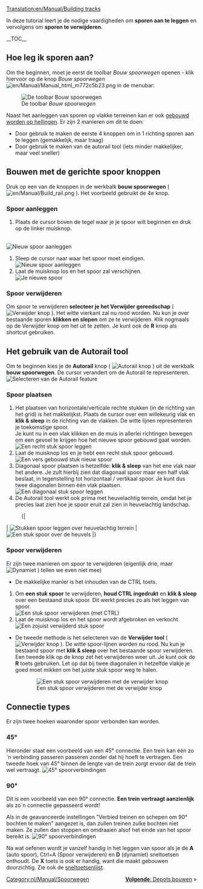 [[Translation:en/Manual/Building tracks]]
{{nl/Vertaling|en/Manual/Building tracks|90}}
{{nl/Manual/Tutorial/Tutorial}}

<!-- for search bot mainly -->
In deze tutorial leert je de nodige vaardigheden om '''sporen aan te leggen''' en vervolgens om '''sporen te verwijderen'''.

__TOC__
==Hoe leg ik sporen aan?==

Om the beginnen, moet je eerst de toolbar ''Bouw spoorwegen'' openen - klik hiervoor op de knop ''Bouw spoorwegen'' [[File:en/Manual/Manual html m772c5b23.png]] in de menubar:

[[File:nl/Manual/Bouw spoorwegen.png|none|frame|De toolbar ''Bouw spoorwegen'']]

Naast het aanleggen van sporen op vlakke terreinen kan er ook [[nl/Archive/Manual/Settings/Bouwen op hellingen|gebouwd worden op hellingen]]. Er zijn 2 manieren om dit te doen:
* Door gebruik te maken de eerste 4 knoppen om in 1 richting sporen aan te leggen (gemakkelijk, maar traag)
* Door gebruik te maken van de autorail tool (iets minder makkelijker, maar veel sneller)

== Bouwen met de gerichte spoor knoppen ==

Druk op een van de knoppen in de werkbalk '''bouw spoorwegen''' ( [[File:en/Manual/Build rail.png]] ). Het voorbeeld gebruikt de 4e knop.

=== Spoor aanleggen ===
#Plaats de cursor boven de tegel waar je je spoor wilt beginnen en druk op de linker muisknop.
<br/>[[File:en/Manual/Laying track 1.png|none|frame|Nieuw spoor aanleggen]]
#Sleep de cursor naar waar het spoor moet eindigen.<br/>[[File:en/Manual/Laying track 2.png|none|frame|Nieuw spoor aanleggen]]
#Laat de muisknop los en het spoor zal verschijnen.<br/>[[File:en/Manual/Laying track 3.png|none|frame|Je nieuwe spoor]]

=== Spoor verwijderen === 
Om spoor te verwijderen '''selecteer je het Verwijder gereedschap''' ( [[File:en/Manual/Toggle clear active.png|Verwijder knop]] ). Het witte vierkant zal nu rood worden. Nu kun je over bestaande sporen '''klikken en slepen''' om ze te verwijderen. Klik nogmaals op de Verwijder knop om het uit te zetten. Je kunt ook de '''R''' knop als shortcut gebruiken.

== Het gebruik van de Autorail tool ==
Om te beginnen kies je de '''Autorail''' knop ( [[File:en/Manual/Build autorail.png|Autorail knop]] ) uit de werkbalk '''bouw spoorwegen'''. De cursor verandert om de Autorail te representeren.
[[File:en/Manual/AutorailTut1.png|none|frame|Selecteren van de Autorail feature]]

=== Spoor plaatsen ===
# Het plaatsen van horizontale/verticale rechte stukken (in de richting van het grid) is het makkelijkst. Plaats de cursor over een willekeurig vlak en '''klik & sleep''' in de richting van de vlakken. De witte lijnen representeren je toekomstige spoor.<br/>Je kunt nu in een vlak klikken en de muis in allerlei richtingen bewegen om een gevoel te krijgen hoe het nieuwe spoor gebouwd gaat worden.<br/>[[File:en/Manual/AutorailTut2.png|none|frame|Een recht stuk spoor leggen]]
#Laat de muisknop los en je hebt een recht stuk spoor gebouwd.<br/>[[File:en/Manual/AutorailTut3.png|none|frame|Een vers gebouwd stuk nieuw spoor]]
#Diagonaal spoor plaatsen is hetzelfde: '''klik & sleep''' van het ene vlak naar het andere. Je zult hierbij zien dat diagonaal spoor maar een half vlak beslaat, in tegenstelling tot horizontaal / vertikaal spoor. Je kunt dus twee diagonalen binnen één vlak plaatsen.<br/>[[File:en/Manual/AutorailTut4.png|none|frame|Een diagonaal stuk spoor leggen]]
#De Autorail tool werkt ook prima met heuvelachtig terrein, omdat het je precies laat zien hoe je spoor eruit zal zien in heuvelachtig landschap.
:{|
| [[File:en/Manual/AutorailTut5.png|none|frame|Stukken spoor leggen over heuvelachtig terrein]]
| [[File:en/Manual/AutorailTut6.png|none|frame|Een stuk spoor over de heuvels]]
|}
=== Spoor verwijderen ===
Er zijn twee manieren om spoor te verwijderen (eigenlijk drie, maar [[File:en/Manual/Clear title.png|Dynamiet]] ) tellen we even niet mee)

*De makkelijke manier is het inhouden van de CTRL toets.

#Om '''een stuk spoor''' te verwijderen, '''houd CTRL ingedrukt''' en '''klik & sleep''' over een bestaand stuk spoor. Dit werkt precies zo als het leggen van spoor.<br/>[[File:en/Manual/AutorailTut7.png|none|frame|Een stuk spoor verwijderen (met CTRL)]]
#Laat de muisknop los en het spoor wordt afgebroken en verkocht.<br/>[[File:en/Manual/AutorailTut8.png|none|frame|Een zojuist verwijderd stuk spoor]]

*De tweede methode is het selecteren van de '''Verwijder tool''' ( [[File:en/Manual/Toggle clear active.png|Verwijder knop]] ). De witte spoor-lijnen worden nu rood. Nu kun je bestaand spoor met '''klik & sleep''' over het bestaande spoor verwijderen. Een tweede klik op de knop zet het verwijderen weer uit. Je kunt ook de '''R''' toets gebruiken. Let op dat bij twee diagonalen in hetzelfde vlakje je goed moet mikken om het juiste stuk spoor weg te halen.
:[[File:en/Manual/AutorailTut11.png|none|frame|Een stuk spoor verwijderen met de verwijder knop]]

== Connectie types ==
Er zijn twee hoeken waaronder spoor verbonden kan worden.

===45&#176;=== 
Hieronder staat een voorbeeld van een 45&#176; connectie. Een trein kan één zo´n verbinding passeren passeren zonder dat hij hoeft te vertragen. Een tweede hoek van 45&#176; binnen de lengte van de trein zorgt ervoor dat de trein wel vertraagt.
[[File:en/Manual/AutorailTut9.png|frame|none|45&#176; spoorverbindingen]]

===90&#176;===
Dit is een voorbeeld van een 90&#176; connectie. '''Een trein vertraagt aanzienlijk''' als zo´n connectie gepasseerd wordt!

Als in de geavanceerde instellingen "Verbied treinen en schepen om 90&#176; bochten te maken" aangezet is, dan zullen treinen zulke bochten niet maken. Ze zullen dan stoppen en omdraaien alsof het einde van het spoor bereikt is.
[[File:en/Manual/AutorailTut10.png|frame|none|90&#176; spoorverbindingen]]

Na wat oefenen wordt je vanzelf handig in het leggen van spoor als je de '''A''' (auto spoor), Ctrl+A (Spoor verwijderen) en '''D''' (dynamiet) sneltoetsen onthoudt. De '''X''' toets is ook er handig, want die maakt gebouwen doorzichtig. Zie ook de [[nl/Manual/Sneltoetsen|sneltoetsenlijst]].

<span style="float: right">[[nl/Manual/Depots bouwen|'''Volgende''': Depots bouwen]] &raquo;</span>

[[Category:nl/Manual/Spoorwegen]]